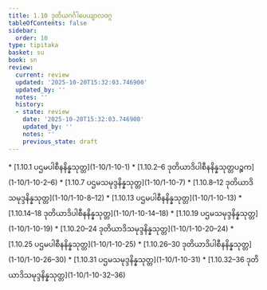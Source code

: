 ```yaml
---
title: 1.10 ဒုတိယဂင်္ဂါပေယျာလဝဂ္ဂ
tableOfContents: false
sidebar:
  order: 10
type: tipitaka
basket: su
book: sn
review:
  current: review
  updated: '2025-10-20T15:32:03.746900'
  updated_by: ''
  notes: ''
  history:
  - state: review
    date: '2025-10-20T15:32:03.746900'
    updated_by: ''
    notes: ''
    previous_state: draft
---
```



<DynamicBreadcrumb />


<ReviewStatus review={frontmatter.review} showDetails={true} />

<HypothesisAnnotation frontmatter={frontmatter} />



<TableOfContents book="sn" section="1.10">
* [1.10.1 ပဌမပါစီနနိန္နသုတ္တ](1-10/1-10-1)
* [1.10.2–6 ဒုတိယာဒိပါစီနနိန္နသုတ္တပဉ္စက](1-10/1-10-2–6)
* [1.10.7 ပဌမသမုဒ္ဒနိန္နသုတ္တ](1-10/1-10-7)
* [1.10.8–12 ဒုတိယာဒိသမုဒ္ဒနိန္နသုတ္တ](1-10/1-10-8–12)
* [1.10.13 ပဌမပါစီနနိန္နသုတ္တ](1-10/1-10-13)
* [1.10.14–18 ဒုတိယာဒိပါစီနနိန္နသုတ္တ](1-10/1-10-14–18)
* [1.10.19 ပဌမသမုဒ္ဒနိန္နသုတ္တ](1-10/1-10-19)
* [1.10.20–24 ဒုတိယာဒိသမုဒ္ဒနိန္နသုတ္တ](1-10/1-10-20–24)
* [1.10.25 ပဌမပါစီနနိန္နသုတ္တ](1-10/1-10-25)
* [1.10.26–30 ဒုတိယာဒိပါစီနနိန္နသုတ္တ](1-10/1-10-26–30)
* [1.10.31 ပဌမသမုဒ္ဒနိန္နသုတ္တ](1-10/1-10-31)
* [1.10.32–36 ဒုတိယာဒိသမုဒ္ဒနိန္နသုတ္တ](1-10/1-10-32–36)
</TableOfContents>